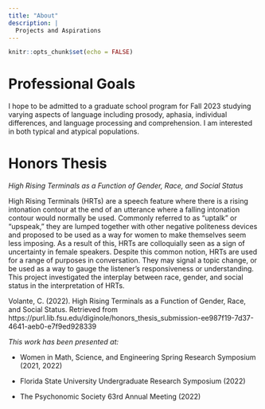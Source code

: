 ```yaml
---
title: "About"
description: |
  Projects and Aspirations
---
```


```r
knitr::opts_chunk$set(echo = FALSE)
```


# Professional Goals

I hope to be admitted to a graduate school program for Fall 2023 studying varying aspects of language including prosody, aphasia, individual differences, and language processing and comprehension. I am interested in both typical and atypical populations. 

# Honors Thesis
 _High Rising Terminals as a Function of Gender, Race, and Social Status_

High Rising Terminals (HRTs) are a speech feature where there is a rising intonation contour at the end of an utterance where a falling intonation contour would normally be used. Commonly referred to as “uptalk” or “upspeak,” they are lumped together with other negative politeness devices and proposed to be used as a way for women to make themselves seem less imposing. As a result of this, HRTs are colloquially seen as a sign of uncertainty in female speakers. Despite this common notion, HRTs are used for a range of purposes in conversation. They may signal a topic change, or be used as a way to gauge the listener's responsiveness or understanding. This project investigated the interplay between race, gender, and social status in the interpretation of HRTs.

Volante, C. (2022). High Rising Terminals as a Function of Gender, Race, and Social Status. Retrieved from https://purl.lib.fsu.edu/diginole/honors_thesis_submission-ee987f19-7d37-4641-aeb0-e7f9ed928339


*This work has been presented at:*

- Women in Math, Science, and Engineering Spring Research Symposium (2021, 2022)

- Florida State University Undergraduate Research Symposium (2022)

- The Psychonomic Society 63rd Annual Meeting (2022)


